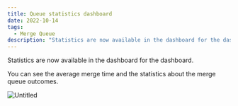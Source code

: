 ```yaml
---
title: Queue statistics dashboard
date: 2022-10-14
tags:
  - Merge Queue
description: "Statistics are now available in the dashboard for the dashboard."
---
```


Statistics are now available in the dashboard for the dashboard.

You can see the average merge time and the statistics about the merge queue outcomes.

![Untitled](./images/queue-statistics-dashboard/Untitled.png)
